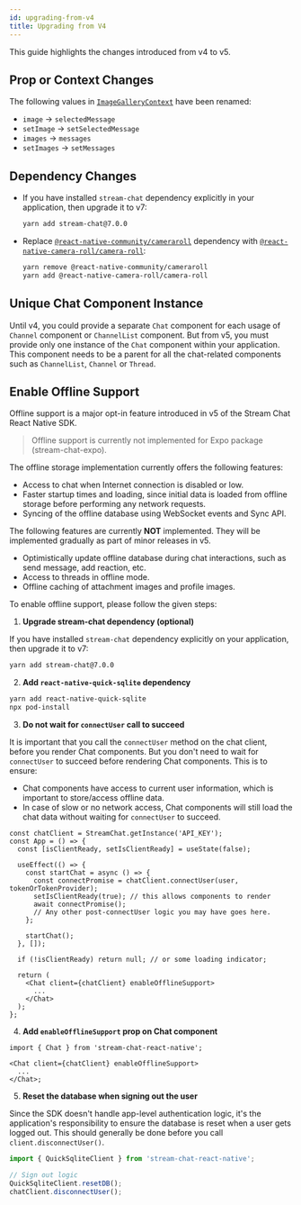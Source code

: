 ```yaml
---
id: upgrading-from-v4
title: Upgrading from V4
---
```



This guide highlights the changes introduced from v4 to v5.

## Prop or Context Changes

The following values in [`ImageGalleryContext`](https://getstream.io/chat/docs/sdk/reactnative/v5/contexts/image-gallery-context/#value) have been renamed:

- `image` -> `selectedMessage`
- `setImage` -> `setSelectedMessage`
- `images` -> `messages`
- `setImages` -> `setMessages`

## Dependency Changes

- If you have installed `stream-chat` dependency explicitly in your application, then upgrade it to v7:

  ```bash
  yarn add stream-chat@7.0.0
  ```

- Replace [`@react-native-community/cameraroll`](https://github.com/react-native-cameraroll/react-native-cameraroll) dependency with [`@react-native-camera-roll/camera-roll`](https://www.npmjs.com/package/@react-native-camera-roll/camera-roll):

  ```bash
  yarn remove @react-native-community/cameraroll
  yarn add @react-native-camera-roll/camera-roll
  ```
  
## Unique Chat Component Instance

  Until v4, you could provide a separate `Chat` component for each usage of `Channel` component or `ChannelList` component.
  But from v5, you must provide only one instance of the `Chat` component within your application.
  This component needs to be a parent for all the chat-related components such as `ChannelList`, `Channel` or `Thread`.

## Enable Offline Support

Offline support is a major opt-in feature introduced in v5 of the Stream Chat React Native SDK.

> Offline support is currently not implemented for Expo package (stream-chat-expo).

The offline storage implementation currently offers the following features:

- Access to chat when Internet connection is disabled or low.
- Faster startup times and loading, since initial data is loaded from offline storage before performing any network requests.
- Syncing of the offline database using WebSocket events and Sync API.

The following features are currently **NOT** implemented. They will be implemented gradually as part of minor releases in v5.

- Optimistically update offline database during chat interactions, such as send message, add reaction, etc.
- Access to threads in offline mode.
- Offline caching of attachment images and profile images.

To enable offline support, please follow the given steps:

1. **Upgrade stream-chat dependency (optional)**

  If you have installed `stream-chat` dependency explicitly on your application, then upgrade it to v7:

  ```bash
  yarn add stream-chat@7.0.0
  ```

2. **Add `react-native-quick-sqlite` dependency**

  ```bash
  yarn add react-native-quick-sqlite
  npx pod-install
  ```

3. **Do not wait for `connectUser` call to succeed**

  It is important that you call the `connectUser` method on the chat client, before you render Chat components.
  But you don't need to wait for `connectUser` to succeed before rendering Chat components. This is to ensure:

  - Chat components have access to current user information, which is important to store/access offline data.
  - In case of slow or no network access, Chat components will still load the chat data without waiting for `connectUser` to succeed.

  ```tsx {7,8,16}
  const chatClient = StreamChat.getInstance('API_KEY');
  const App = () => {
    const [isClientReady, setIsClientReady] = useState(false);

    useEffect(() => {
      const startChat = async () => {
        const connectPromise = chatClient.connectUser(user, tokenOrTokenProvider);
        setIsClientReady(true); // this allows components to render
        await connectPromise();
        // Any other post-connectUser logic you may have goes here.
      };

      startChat();
    }, []);

    if (!isClientReady) return null; // or some loading indicator;

    return (
      <Chat client={chatClient} enableOfflineSupport>
        ...
      </Chat>
    );
  };
  ```

4. **Add `enableOfflineSupport` prop on Chat component**

  ```tsx
  import { Chat } from 'stream-chat-react-native';

  <Chat client={chatClient} enableOfflineSupport>
    ...
  </Chat>;
  ```

5. **Reset the database when signing out the user**

  Since the SDK doesn't handle app-level authentication logic, it's the application's responsibility
  to ensure the database is reset when a user gets logged out. This should generally be done before you
  call `client.disconnectUser()`.

  ```jsx
  import { QuickSqliteClient } from 'stream-chat-react-native';

  // Sign out logic
  QuickSqliteClient.resetDB();
  chatClient.disconnectUser();
  ```
